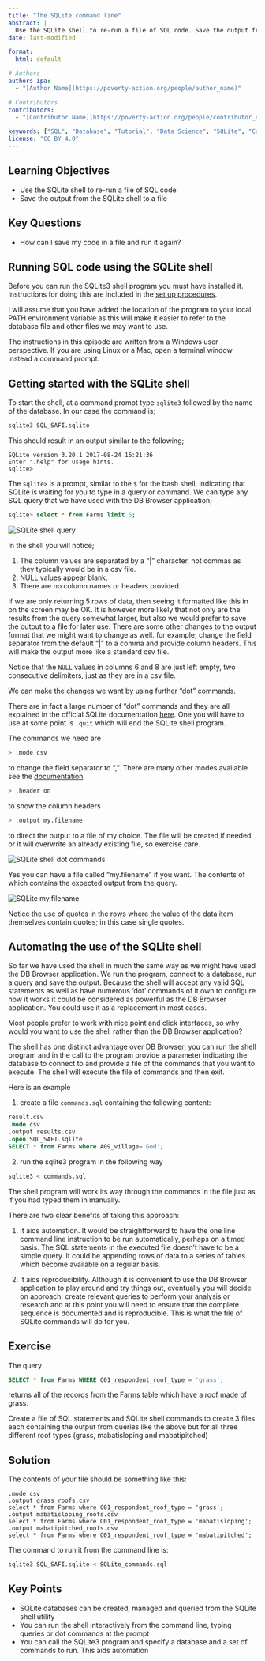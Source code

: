 ```yaml
---
title: "The SQLite command line"
abstract: |
  Use the SQLite shell to re-run a file of SQL code. Save the output from the SQLite shell to a file.
date: last-modified

format:
  html: default

# Authors
authors-ipa:
  - "[Author Name](https://poverty-action.org/people/author_name)"

# Contributors
contributors:
  - "[Contributor Name](https://poverty-action.org/people/contributor_name)"

keywords: ["SQL", "Database", "Tutorial", "Data Science", "SQLite", "Command Line", "Shell"]
license: "CC BY 4.0"
---
```


::: {.callout-note}

## Learning Objectives

- Use the SQLite shell to re-run a file of SQL code
- Save the output from the SQLite shell to a file
:::

::: {.callout-tip}

## Key Questions

- How can I save my code in a file and run it again?
:::

## Running SQL code using the SQLite shell

Before you can run the SQLite3 shell program you must have installed it. Instructions for doing this are included in
the [set up procedures](../learners/setup.md).

I will assume that you have added the location of the program to your local PATH environment variable as this
will make it easier to refer to the database file and other files we may want to use.

The instructions in this episode are written from a Windows user perspective. If you are using Linux or a Mac,
open a terminal window instead a command prompt.

## Getting started with the SQLite shell

To start the shell, at a command prompt type `sqlite3` followed by the name of the database.
In our case the command is;

```bash
sqlite3 SQL_SAFI.sqlite
```

This should result in an output similar to the following;

```output
SQLite version 3.20.1 2017-08-24 16:21:36
Enter ".help" for usage hints.
sqlite>
```

The `sqlite>` is a prompt, similar to the `$` for the bash shell, indicating that SQLite is waiting for you to type in a query or command.
We can type any SQL query that we have used with the DB Browser application;

```sql
sqlite> select * from Farms limit 5;
```

![](figures/SQL_08_query_shell.png){alt='SQLite shell query'}

In the shell you will notice;

1. The column values are separated by a "|" character, not commas as they typically would be in a csv file.
2. NULL values appear blank.
3. There are no column names or headers provided.

If we are only returning 5 rows of data, then seeing it formatted like this in on the screen
may be OK. It is however more likely that not only are the results from the query somewhat larger,
but also we would prefer to save the output to a file for later use. There are some other changes to the output format that we might want to change as well.
for example; change the field separator from the default "|" to a comma and provide column headers. This will make the
output more like a standard csv file.

Notice that the `NULL` values in columns 6 and 8 are just left empty, two consecutive delimiters, just as they are in a csv file.

We can make the changes we want by using further "dot" commands.

There are in fact a large number of "dot" commands and they are all explained in the official SQLite documentation [here](https://sqlite.org/cli.html). One you will have to use at some point is `.quit` which will end the SQLIte shell program.

The commands we need are

```bash
> .mode csv
```

to change the field separator to ",". There are many other modes available see the [documentation](https://sqlite.org/cli.html).

```bash
> .header on
```

to show the column headers

```bash
> .output my.filename
```

to direct the output to a file of my choice.
The file will be created if needed or it will overwrite an already existing file, so exercise care.

![](figures/SQL_08_SQLite_shell_dot_commands.png){alt='SQLite shell dot commands'}

Yes you can have a file called "my.filename" if you want. The contents of which contains the expected output from the query.

![](figures/SQL_08_my_filename.png){alt='SQLite my.filename'}

Notice the use of quotes in the rows where the value of the data item themselves contain quotes; in this case single quotes.

## Automating the use of the SQLite shell

So far we have used the shell in much the same way as we might have used the DB Browser application.
We run the program, connect to a database, run a query and save the output.
Because the shell will accept any valid SQL statements as well as have numerous 'dot' commands of it own
to configure how it works it could be considered as powerful as the DB Browser application.
You could use it as a replacement in most cases.

Most people prefer to work with nice point and click interfaces, so why would you want to use the shell rather than the DB Browser application?

The shell has one distinct advantage over DB Browser; you can run the shell program and in the call to the program provide a parameter indicating
the database to connect to and provide a file of the commands that you want to execute. The shell will execute the file of commands and then exit.

Here is an example

1. create a file `commands.sql` containing the following content:

```sql
result.csv
.mode csv
.output results.csv
.open SQL_SAFI.sqlite
SELECT * from Farms where A09_village='God';
```

2. run the sqlite3 program in the following way

```sh
sqlite3 < commands.sql
```

The shell program will work its way through the commands in the file just as if you had typed them in manually.

There are two clear benefits of taking this approach:

1. It aids automation. It would be straightforward to have the one line command line instruction to be run automatically, perhaps on a timed basis. The SQL statements in the executed file doesn't have to be a simple query. It could be appending rows of data to a series of tables which become available on a regular basis.

2. It aids reproducibility. Although it is convenient to use the DB Browser application to play around and try things out, eventually you will decide on approach, create relevant queries to perform your analysis or research and at this point you will need to ensure that the complete sequence is documented and is reproducible. This is what the file of SQLite commands will do for you.

::: {.callout-note}

## Exercise

The query

```sql
SELECT * from Farms WHERE C01_respondent_roof_type = 'grass';
```

returns all of the records from the Farms table which have a roof made of grass.

Create a file of SQL statements and SQLite shell commands to create 3 files each containing the output from queries like the above but for all three different
roof types (grass, mabatisloping and mabatipitched)

::: {.callout-tip collapse="true"}

## Solution

The contents of your file should be something like this:

```output
.mode csv
.output grass_roofs.csv
select * from Farms where C01_respondent_roof_type = 'grass';
.output mabatisloping_roofs.csv
select * from Farms where C01_respondent_roof_type = 'mabatisloping';
.output mabatipitched_roofs.csv
select * from Farms where C01_respondent_roof_type = 'mabatipitched';
```

The command to run it from the command line is:

```bash
sqlite3 SQL_SAFI.sqlite < SQLite_commands.sql
```

:::
:::

::: {.callout-important}

## Key Points

- SQLite databases can be created, managed and queried from the SQLite shell utility
- You can run the shell interactively from the command line, typing queries or dot commands at the prompt
- You can call the SQLite3 program and specify a database and a set of commands to run. This aids automation
:::
